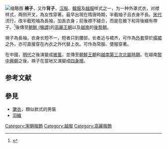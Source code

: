 [[File:瑤臺步月圖2.jpg|缩略图]]
'''褙子'''，又作'''背子'''，[[汉服|汉服]]、[[韓服|韓服]]及[[越服|越服]]样式之一，为一种外罩式衣，对襟样式，两侧开叉，為女性穿著。最早出現在隋唐時期，半截袖子且衣身不長。[[宋代|宋代]]流行，改半截短袖為長袖，加長衣身；前後襟不縫合，而是在腋下和背後綴有帶子。<ref name=":0">{{Cite book|title=宋朝游历指南|author=国晶|quote=}}</ref>後傳至[[朝鮮_(稱謂)|朝鮮 (稱謂)]]的[[高麗王朝|高麗王朝]]以及[[越南|越南]]的[[後黎朝|後黎朝]]。

褙子為長袖，衣身长短不一，短者只到腰部，长者近与裙齐，可作為[[外套|外套]]穿於[[襦裙|襦裙]]之外，亦可直接穿在內衣之外代替上衣。可作為常服、便服穿著。

在中國，[[明代|明代]]之後演變成[[披風|披風]]，並傳至[[朝鮮王朝|朝鮮王朝]]和[[越南第三次北屬時期|越南第三次北屬時期]]。在越南[[黎中興朝|黎中興朝]]之後，褙子在當地又演變成[[四身襖|四身襖]]。

==参考文献==
{{reflist}}
==參見==
*[[氅衣|氅衣]]，類似款式的男裝
*[[羽織|羽織]]

[[Category:宋朝服飾|Category:宋朝服飾]]
[[Category:越服|Category:越服]]
[[Category:高麗服飾|Category:高麗服飾]]